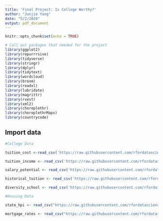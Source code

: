 ```yaml
---
title: 'Final Project: Is College Worthy?'
author: "Junjie Yang"
date: "5/2/2020"
output: pdf_document
---
```


```r
knitr::opts_chunk$set(echo = TRUE)
```

```r
# Call out packages that needed for the project
library(ggplot2)
library(repurrrsive)
library(tidyverse)
library(stringr)
library(dplyr)
library(tidytext)
library(wordcloud)
library(broom)
library(readxl)  
library(lubridate)
library(magrittr)
library(rvest)
library(xml2)
library(choroplethr)
library(choroplethrMaps)
library(countrycode)
```



## Import data
```r
#College Data

tuition_cost <-read_csv('https://raw.githubusercontent.com/rfordatascience/tidytuesday/master/data/2020/2020-03-10/tuition_cost.csv')

tuition_income <- read_csv('https://raw.githubusercontent.com/rfordatascience/tidytuesday/master/data/2020/2020-03-10/tuition_income.csv') 

salary_potential <- read_csv('https://raw.githubusercontent.com/rfordatascience/tidytuesday/master/data/2020/2020-03-10/salary_potential.csv')

historical_tuition <- read_csv('https://raw.githubusercontent.com/rfordatascience/tidytuesday/master/data/2020/2020-03-10/historical_tuition.csv')

diversity_school <- read_csv('https://raw.githubusercontent.com/rfordatascience/tidytuesday/master/data/2020/2020-03-10/diversity_school.csv')

#Housing Data

state_hpi <- read_csv("https://raw.githubusercontent.com/rfordatascience/tidytuesday/master/data/2019/2019-02-05/state_hpi.csv")

mortgage_rates <- read_csv("https://raw.githubusercontent.com/rfordatascience/tidytuesday/master/data/2019/2019-02-05/mortgage.csv")

```


















